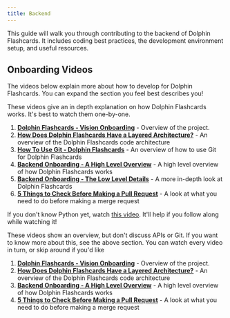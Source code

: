 ```yaml
---
title: Backend
---
```


This guide will walk you through contributing to the backend of Dolphin Flashcards. It includes coding best practices, the development environment setup, and useful resources.

## Onboarding Videos 

The videos below explain more about how to develop for Dolphin Flashcards. You can expand the section you feel best describes you!

<AccordionGroup>
  <Accordion title="I'm new to coding in Python">
  These videos give an in depth explanation on how Dolphin Flashcards works. It's best to watch them one-by-one.

1. **[Dolphin Flashcards - Vision Onboarding](https://youtu.be/M8AIASbV4oY?si=gO5IiYt0SdqHXT8F)** - Overview of the project.
2. **[How Does Dolphin Flashcards Have a Layered Architecture?](https://www.youtube.com/watch?v=8Kr7ndDd8l8&list=PLjhl5oN_jjGTroVcrw6g8xXJPhfNvG_nn&index=2&pp=gAQBiAQB)** - An overview of the Dolphin Flashcards code architecture
3. **[How To Use Git - Dolphin Flashcards](https://youtu.be/aXcfZetoSCg)** - An overview of how to use Git for Dolphin Flashcards
4. **[Backend Onboarding - A High Level Overview](https://www.youtube.com/watch?v=Gdsx4z2POUU)** - A high level overview of how Dolphin Flashcards works
5. **[Backend Onboarding - The Low Level Details](https://www.youtube.com/watch?v=nFtNYC5VH6s)** - A more in-depth look at Dolphin Flashcards
6. **[5 Things to Check Before Making a Pull Request](https://www.youtube.com/watch?v=-O8Mlnv1z3I)** - A look at what you need to do before making a merge request

If you don't know Python yet, watch [this video](https://www.youtube.com/watch?v=kqtD5dpn9C8). It'll help if you follow along while watching it!

  </Accordion>

  <Accordion title="I already know Python and Flask">
  These videos show an overview, but don't discuss APIs or Git. If you want to know more about this, see the above section. You can watch every video in turn, or skip around if you'd like

1. **[Dolphin Flashcards - Vision Onboarding](https://youtu.be/M8AIASbV4oY?si=gO5IiYt0SdqHXT8F)** - Overview of the project.
2. **[How Does Dolphin Flashcards Have a Layered Architecture?](https://www.youtube.com/watch?v=8Kr7ndDd8l8&list=PLjhl5oN_jjGTroVcrw6g8xXJPhfNvG_nn&index=2&pp=gAQBiAQB)** - An overview of the Dolphin Flashcards code architecture
3. **[Backend Onboarding - A High Level Overview](https://www.youtube.com/watch?v=Gdsx4z2POUU)** - A high level overview of how Dolphin Flashcards works
4. **[5 Things to Check Before Making a Pull Request](https://www.youtube.com/watch?v=-O8Mlnv1z3I)** - A look at what you need to do before making a merge request

  </Accordion>
</AccordionGroup>

